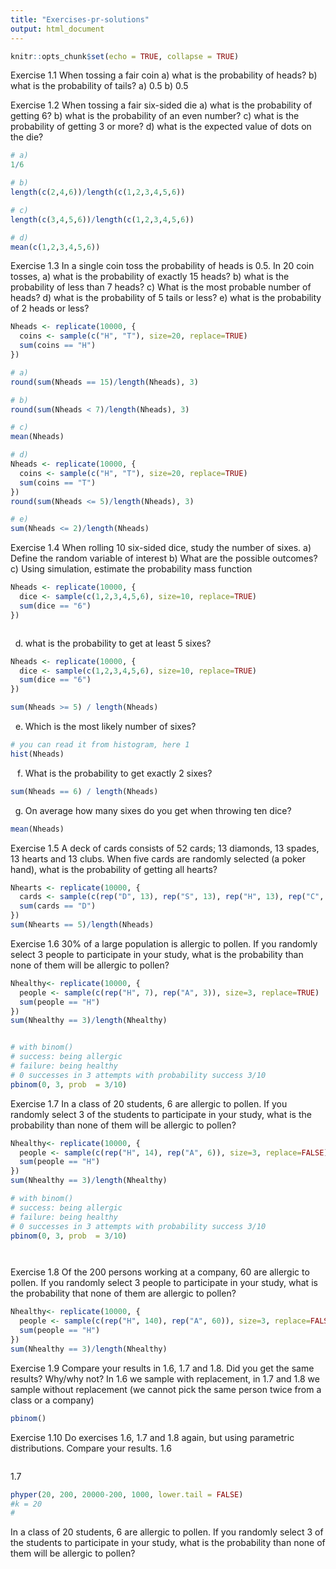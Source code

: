 ```yaml
---
title: "Exercises-pr-solutions"
output: html_document
---
```


```r
knitr::opts_chunk$set(echo = TRUE, collapse = TRUE)
```

Exercise 1.1 When tossing a fair coin a) what is the probability of heads? b) what is the probability of tails?
a) 0.5
b) 0.5

Exercise 1.2 When tossing a fair six-sided die a) what is the probability of getting 6? b) what is the probability of an even number? c) what is the probability of getting 3 or more? d) what is the expected value of dots on the die?
```r
# a)
1/6

# b) 
length(c(2,4,6))/length(c(1,2,3,4,5,6))

# c) 
length(c(3,4,5,6))/length(c(1,2,3,4,5,6))

# d) 
mean(c(1,2,3,4,5,6))

```
Exercise 1.3 In a single coin toss the probability of heads is 0.5.
In 20 coin tosses,
a) what is the probability of exactly 15 heads?
b) what is the probability of less than 7 heads?
c) What is the most probable number of heads?
d) what is the probability of 5 tails or less?
e) what is the probability of 2 heads or less?
```r
Nheads <- replicate(10000, {
  coins <- sample(c("H", "T"), size=20, replace=TRUE)
  sum(coins == "H")
})

# a) 
round(sum(Nheads == 15)/length(Nheads), 3)

# b) 
round(sum(Nheads < 7)/length(Nheads), 3)

# c) 
mean(Nheads)

# d) 
Nheads <- replicate(10000, {
  coins <- sample(c("H", "T"), size=20, replace=TRUE)
  sum(coins == "T")
})
round(sum(Nheads <= 5)/length(Nheads), 3)

# e) 
sum(Nheads <= 2)/length(Nheads)

```
Exercise 1.4 When rolling 10 six-sided dice, study the number of sixes.
a) Define the random variable of interest
b) What are the possible outcomes?
c) Using simulation, estimate the probability mass function
```r

Nheads <- replicate(10000, {
  dice <- sample(c(1,2,3,4,5,6), size=10, replace=TRUE)
  sum(dice == "6")
})



```


d) what is the probability to get at least 5 sixes?
```r

Nheads <- replicate(10000, {
  dice <- sample(c(1,2,3,4,5,6), size=10, replace=TRUE)
  sum(dice == "6")
})

sum(Nheads >= 5) / length(Nheads)

```

e) Which is the most likely number of sixes?
```r

# you can read it from histogram, here 1
hist(Nheads)

```

f) What is the probability to get exactly 2 sixes?
```r
sum(Nheads == 6) / length(Nheads)
```

g) On average how many sixes do you get when throwing ten dice?
```r
mean(Nheads)
```

Exercise 1.5 A deck of cards consists of 52 cards; 13 diamonds, 13 spades, 13 hearts and 13 clubs. When five cards are randomly selected (a poker hand), what is the probability of getting all hearts?
```r
Nhearts <- replicate(10000, {
  cards <- sample(c(rep("D", 13), rep("S", 13), rep("H", 13), rep("C", 13)), size=5, replace=FALSE)
  sum(cards == "D")
})
sum(Nhearts == 5)/length(Nheads)

```

Exercise 1.6 30% of a large population is allergic to pollen. If you randomly select 3 people to participate in your study, what is the probability than none of them will be allergic to pollen?
```r

Nhealthy<- replicate(10000, {
  people <- sample(c(rep("H", 7), rep("A", 3)), size=3, replace=TRUE)
  sum(people == "H")
})
sum(Nhealthy == 3)/length(Nhealthy)


# with binom()
# success: being allergic
# failure: being healthy 
# 0 successes in 3 attempts with probability success 3/10
pbinom(0, 3, prob  = 3/10)

```

Exercise 1.7 In a class of 20 students, 6 are allergic to pollen. If you randomly select 3 of the students to participate in your study, what is the probability than none of them will be allergic to pollen?

```r

Nhealthy<- replicate(10000, {
  people <- sample(c(rep("H", 14), rep("A", 6)), size=3, replace=FALSE)
  sum(people == "H")
})
sum(Nhealthy == 3)/length(Nhealthy)

# with binom()
# success: being allergic
# failure: being healthy 
# 0 successes in 3 attempts with probability success 3/10
pbinom(0, 3, prob  = 3/10)




```
Exercise 1.8 Of the 200 persons working at a company, 60 are allergic to pollen. If you randomly select 3 people to participate in your study, what is the probability that none of them are allergic to pollen?
```r
Nhealthy<- replicate(10000, {
  people <- sample(c(rep("H", 140), rep("A", 60)), size=3, replace=FALSE)
  sum(people == "H")
})
sum(Nhealthy == 3)/length(Nhealthy)

```

Exercise 1.9 Compare your results in 1.6, 1.7 and 1.8. Did you get the same results? Why/why not?
In 1.6 we sample with replacement, in 1.7 and 1.8 we sample without replacement (we cannot pick the same person twice from a class or a company)
```r

pbinom()

```


Exercise 1.10 Do exercises 1.6, 1.7 and 1.8 again, but using parametric distributions. Compare your results.
1.6 
```r



```


1.7 
```r
phyper(20, 200, 20000-200, 1000, lower.tail = FALSE)
#k = 20
# 
```
In a class of 20 students, 6 are allergic to pollen. If you randomly select 3 of the students to participate in your study, what is the probability than none of them will be allergic to pollen?
